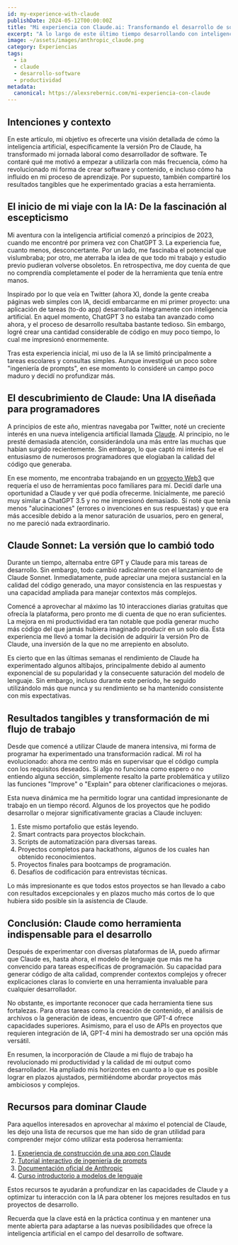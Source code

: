 ```yaml
---
id: my-experience-with-claude
publishDate: 2024-05-12T00:00:00Z
title: "Mi experiencia con Claude.ai: Transformando el desarrollo de software con IA"
excerpt: "A lo largo de este último tiempo desarrollando con inteligencia artificial, decidí adquirir la versión Pro de Claude. Quiero compartir cómo esta herramienta ha impactado significativamente en múltiples aspectos de mi jornada como programador, revolucionando mi enfoque hacia el desarrollo de software y la creación de contenido."
image: ~/assets/images/anthropic_claude.png
category: Experiencias
tags:
  - ia
  - claude
  - desarrollo-software
  - productividad
metadata:
  canonical: https://alexsrebernic.com/mi-experiencia-con-claude
---
```


## Intenciones y contexto

En este artículo, mi objetivo es ofrecerte una visión detallada de cómo la inteligencia artificial, específicamente la versión Pro de Claude, ha transformado mi jornada laboral como desarrollador de software. Te contaré qué me motivó a empezar a utilizarla con más frecuencia, cómo ha revolucionado mi forma de crear software y contenido, e incluso cómo ha influido en mi proceso de aprendizaje. Por supuesto, también compartiré los resultados tangibles que he experimentado gracias a esta herramienta.

## El inicio de mi viaje con la IA: De la fascinación al escepticismo

Mi aventura con la inteligencia artificial comenzó a principios de 2023, cuando me encontré por primera vez con ChatGPT 3. La experiencia fue, cuanto menos, desconcertante. Por un lado, me fascinaba el potencial que vislumbraba; por otro, me aterraba la idea de que todo mi trabajo y estudio previo pudieran volverse obsoletos. En retrospectiva, me doy cuenta de que no comprendía completamente el poder de la herramienta que tenía entre manos.

Inspirado por lo que veía en Twitter (ahora X), donde la gente creaba páginas web simples con IA, decidí embarcarme en mi primer proyecto: una aplicación de tareas (to-do app) desarrollada íntegramente con inteligencia artificial. En aquel momento, ChatGPT 3 no estaba tan avanzado como ahora, y el proceso de desarrollo resultaba bastante tedioso. Sin embargo, logré crear una cantidad considerable de código en muy poco tiempo, lo cual me impresionó enormemente.

Tras esta experiencia inicial, mi uso de la IA se limitó principalmente a tareas escolares y consultas simples. Aunque investigué un poco sobre "ingeniería de prompts", en ese momento lo consideré un campo poco maduro y decidí no profundizar más.

## El descubrimiento de Claude: Una IA diseñada para programadores

A principios de este año, mientras navegaba por Twitter, noté un creciente interés en una nueva inteligencia artificial llamada [Claude](https://claude.ai). Al principio, no le presté demasiada atención, considerándola una más entre las muchas que habían surgido recientemente. Sin embargo, lo que captó mi interés fue el entusiasmo de numerosos programadores que elogiaban la calidad del código que generaba.

En ese momento, me encontraba trabajando en un [proyecto Web3](https://tmkpuzzle.com) que requería el uso de herramientas poco familiares para mí. Decidí darle una oportunidad a Claude y ver qué podía ofrecerme. Inicialmente, me pareció muy similar a ChatGPT 3.5 y no me impresionó demasiado. Sí noté que tenía menos "alucinaciones" (errores o invenciones en sus respuestas) y que era más accesible debido a la menor saturación de usuarios, pero en general, no me pareció nada extraordinario.

## Claude Sonnet: La versión que lo cambió todo

Durante un tiempo, alternaba entre GPT y Claude para mis tareas de desarrollo. Sin embargo, todo cambió radicalmente con el lanzamiento de Claude Sonnet. Inmediatamente, pude apreciar una mejora sustancial en la calidad del código generado, una mayor consistencia en las respuestas y una capacidad ampliada para manejar contextos más complejos.

Comencé a aprovechar al máximo las 10 interacciones diarias gratuitas que ofrecía la plataforma, pero pronto me di cuenta de que no eran suficientes. La mejora en mi productividad era tan notable que podía generar mucho más código del que jamás hubiera imaginado producir en un solo día. Esta experiencia me llevó a tomar la decisión de adquirir la versión Pro de Claude, una inversión de la que no me arrepiento en absoluto.

Es cierto que en las últimas semanas el rendimiento de Claude ha experimentado algunos altibajos, principalmente debido al aumento exponencial de su popularidad y la consecuente saturación del modelo de lenguaje. Sin embargo, incluso durante este período, he seguido utilizándolo más que nunca y su rendimiento se ha mantenido consistente con mis expectativas.

## Resultados tangibles y transformación de mi flujo de trabajo

Desde que comencé a utilizar Claude de manera intensiva, mi forma de programar ha experimentado una transformación radical. Mi rol ha evolucionado: ahora me centro más en supervisar que el código cumpla con los requisitos deseados. Si algo no funciona como espero o no entiendo alguna sección, simplemente resalto la parte problemática y utilizo las funciones "Improve" o "Explain" para obtener clarificaciones o mejoras.

Esta nueva dinámica me ha permitido lograr una cantidad impresionante de trabajo en un tiempo récord. Algunos de los proyectos que he podido desarrollar o mejorar significativamente gracias a Claude incluyen:

1. Este mismo portafolio que estás leyendo.
2. Smart contracts para proyectos blockchain.
3. Scripts de automatización para diversas tareas.
4. Proyectos completos para hackathons, algunos de los cuales han obtenido reconocimientos.
5. Proyectos finales para bootcamps de programación.
6. Desafíos de codificación para entrevistas técnicas.

Lo más impresionante es que todos estos proyectos se han llevado a cabo con resultados excepcionales y en plazos mucho más cortos de lo que hubiera sido posible sin la asistencia de Claude.

## Conclusión: Claude como herramienta indispensable para el desarrollo

Después de experimentar con diversas plataformas de IA, puedo afirmar que Claude es, hasta ahora, el modelo de lenguaje que más me ha convencido para tareas específicas de programación. Su capacidad para generar código de alta calidad, comprender contextos complejos y ofrecer explicaciones claras lo convierte en una herramienta invaluable para cualquier desarrollador.

No obstante, es importante reconocer que cada herramienta tiene sus fortalezas. Para otras tareas como la creación de contenido, el análisis de archivos o la generación de ideas, encuentro que GPT-4 ofrece capacidades superiores. Asimismo, para el uso de APIs en proyectos que requieren integración de IA, GPT-4 mini ha demostrado ser una opción más versátil.

En resumen, la incorporación de Claude a mi flujo de trabajo ha revolucionado mi productividad y la calidad de mi output como desarrollador. Ha ampliado mis horizontes en cuanto a lo que es posible lograr en plazos ajustados, permitiéndome abordar proyectos más ambiciosos y complejos.

## Recursos para dominar Claude

Para aquellos interesados en aprovechar al máximo el potencial de Claude, les dejo una lista de recursos que me han sido de gran utilidad para comprender mejor cómo utilizar esta poderosa herramienta:

1. [Experiencia de construcción de una app con Claude](https://www.reddit.com/r/ClaudeAI/comments/1faeyn3/i_built_an_entire_app_with_mostly_claude_and_some/)
2. [Tutorial interactivo de ingeniería de prompts](https://github.com/alexsrebernic/prompt-eng-interactive-tutorial)
3. [Documentación oficial de Anthropic](https://docs.anthropic.com/en/docs/welcome)
4. [Curso introductorio a modelos de lenguaje](https://github.com/alexsrebernic/LLM101n)

Estos recursos te ayudarán a profundizar en las capacidades de Claude y a optimizar tu interacción con la IA para obtener los mejores resultados en tus proyectos de desarrollo.

Recuerda que la clave está en la práctica continua y en mantener una mente abierta para adaptarse a las nuevas posibilidades que ofrece la inteligencia artificial en el campo del desarrollo de software.
